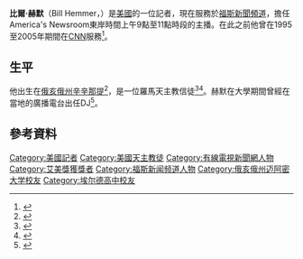 {{expand|time=2016-11-30T03:28:16+00:00}}
'''比爾·赫默'''（Bill Hemmer，{{bd|1964年|11月14日}}）是[[美國|美國]]的一位記者，現在服務於[[福斯新聞頻道|福斯新聞頻道]]，擔任America's Newsroom東岸時間上午9點至11點時段的主播。在此之前他曾在1995至2005年期間在[[CNN|CNN]]服務<ref name="cincygentlemen.com">{{cite web|url=http://www.cincygentlemen.com/hemmer.aspx |title=Archived copy |accessdate=2008-06-03 |deadurl=yes |archiveurl=https://web.archive.org/web/20090210103045/http://www.cincygentlemen.com/hemmer.aspx |archivedate=2009-02-10 |df= }}</ref>。

==生平==
他出生在[[俄亥俄州|俄亥俄州]][[辛辛那提|辛辛那提]]<ref>{{cite web|url=http://www.americanprofile.com/article/4718.html |title=CNN's Bill Hemmer |publisher=''[[American_Profile|American Profile]]'' |deadurl=yes |archiveurl=https://web.archive.org/web/20080210082918/http://www.americanprofile.com/article/4718.html |archivedate=2008-02-10 |df= }}</ref>，是一位羅馬天主教信徒<ref>{{cite web|url=http://www.cincygentlemen.com/hemmer.aspx |title=Bill Hemmer: The Journey Continues |publisher="CincyGentlemen.online" |year=2008 |deadurl=yes |archiveurl=https://web.archive.org/web/20090210103045/http://www.cincygentlemen.com/hemmer.aspx |archivedate=February 10, 2009 }}</ref><ref name=justcause>{{cite web|url=http://justcauseit.com/articles/just-chatting-bill-hemmer |title=Just Chatting: Bill Hemmer |publisher=Just Cause |deadurl=yes |archiveurl=https://web.archive.org/web/20091127082410/http://justcauseit.com/articles/just-chatting-bill-hemmer |archivedate=November 27, 2009 }}</ref>。赫默在大學期間曾經在當地的廣播電台出任DJ<ref name="nymag.com">{{Cite web |url=http://www.nymag.com/nymag/features/n_9548/index1.html |title=存档副本 |access-date=2016-11-30 |archive-url=https://web.archive.org/web/20150417033315/http://nymag.com/nymag/features/n_9548/index1.html |archive-date=2015-04-17 |dead-url=yes }}</ref>。

==參考資料==
{{reflist}}

{{Authority control}}
{{DEFAULTSORT:Hemmer, Bill}}
[[Category:美國記者|Category:美國記者]]
[[Category:美國天主教徒|Category:美國天主教徒]]
[[Category:有線電視新聞網人物|Category:有線電視新聞網人物]]
[[Category:艾美獎獲獎者|Category:艾美獎獲獎者]]
[[Category:福斯新闻频道人物|Category:福斯新闻频道人物]]
[[Category:俄亥俄州迈阿密大学校友|Category:俄亥俄州迈阿密大学校友]]
[[Category:埃尔德高中校友|Category:埃尔德高中校友]]